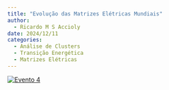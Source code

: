 ```yaml
---
title: "Evolução das Matrizes Elétricas Mundiais"
author:
  - Ricardo M S Accioly
date: 2024/12/11
categories: 
  - Análise de Clusters
  - Transição Energética
  - Matrizes Elétricas
---
```


[![Evento 4](images/Evento%2011-12-24.png)](https://github.com/TransicaoEnergetica/Projeto_Extensao_TE/blob/main/pdfs/Evento%204%20-%20Projeto%20Extens%C3%A3o%20-%20Evolu%C3%A7%C3%A3o%20das%20Matrizes%20El%C3%A9tricas%20Mundiais.pdf)
